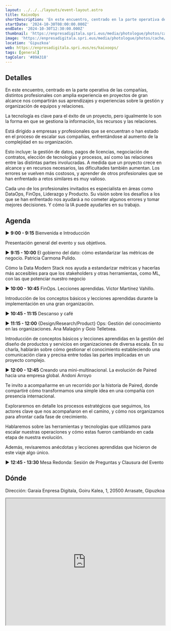 ```yaml
---
layout: ../../../layouts/event-layout.astro
title: KaixoOps
shortDescription: 'En este encuentro, centrado en la parte operativa de las compañías, distintos profesionales con amplia experiencia en proyectos de gran alcance nos compartirán sus aprendizajes y experiencias sobre la gestión y organización de equipos y relaciones.'
startDate: '2024-10-30T08:00:00.000Z'
endDate: '2024-10-30T12:30:00.000Z'
thumbnail: 'https://enpresadigitala.spri.eus/media/photologue/photos/cache/Kaixops_display.jpg'
image: 'https://enpresadigitala.spri.eus/media/photologue/photos/cache/Kaixops_display.jpg'
location: 'Gipuzkoa'
web: https://enpresadigitala.spri.eus/es/kaixoops/
tags: [general]
tagColor: '#89A318'
---
```


## Detalles

En este encuentro, centrado en la parte operativa de las compañías, distintos profesionales con amplia experiencia en proyectos de gran alcance nos compartirán sus aprendizajes y experiencias sobre la gestión y organización de equipos y relaciones.

La tecnología es clave para el éxito de un proyecto, pero igualmente lo son la forma en que se gestiona la información, los recursos y las relaciones.

Está dirigido a empresas y profesionales que se encuentran o han estado en el proceso de escalar sus compañías, enfrentándose al aumento de la complejidad en su organización.

Esto incluye: la gestión de datos, pagos de licencias, negociación de contratos, elección de tecnologías y procesos, así como las relaciones entre las distintas partes involucradas. A medida que un proyecto crece en alcance y en recursos necesarios, las dificultades también aumentan. Los errores se vuelven más costosos, y aprender de otros profesionales que se han enfrentado a retos similares es muy valioso.

Cada uno de los profesionales invitados es especialista en áreas como DataOps, FinOps, Liderazgo y Producto. Su visión sobre los desafíos a los que se han enfrentado nos ayudará a no cometer algunos errores y tomar mejores decisiones. Y cómo la IA puede ayudarles en su trabajo.

## Agenda

▶︎ **9:00 - 9:15** Bienvenida e Introducción

Presentación general del evento y sus objetivos.

▶︎ **9:15 - 10:00** El gobierno del dato: cómo estandarizar las métricas de negocio. Patricia Carmona Pulido.

Cómo la Data Modern Stack nos ayuda a estandarizar métricas y hacerlas más accesibles para que los stakeholders y otras herramientas, como ML, con las que potenciar nuestro negocio

▶︎ **10:00 - 10:45** FinOps. Lecciones aprendidas. Victor Martínez Vahillo.

Introducción de los conceptos básicos y lecciones aprendidas durante la implementación en una gran organización.

▶︎ **10:45 - 11:15** Descanso y café

▶︎ **11:15 - 12:00** \{Design/Research/Product\} Ops: Gestión del conocimiento en las organizaciones. Ana Malagón y Goio Telletxea.

Introducción de conceptos básicos y lecciones aprendidas en la gestión del diseño de productos y servicios en organizaciones de diversa escala. En su charla, hablarán sobre cómo gestionar el conocimiento estableciendo una comunicación clara y precisa entre todas las partes implicadas en un proyecto complejo.

▶︎ **12:00 - 12:45** Creando una mini-multinacional. La evolución de Paired hacia una empresa global. Andoni Arroyo

Te invito a acompañarme en un recorrido por la historia de Paired, donde compartiré cómo transformamos una simple idea en una compañía con presencia internacional.

Exploraremos en detalle los procesos estratégicos que seguimos, los actores clave que nos acompañaron en el camino, y cómo nos organizamos para afrontar cada fase de crecimiento.

Hablaremos sobre las herramientas y tecnologías que utilizamos para escalar nuestras operaciones y cómo estas fueron cambiando en cada etapa de nuestra evolución.

Además, revisaremos anécdotas y lecciones aprendidas que hicieron de este viaje algo único.

▶︎ **12:45 - 13:30** Mesa Redonda: Sesión de Preguntas y Clausura del Evento

## Dónde

Dirección: Garaia Enpresa Digitala, Goiru Kalea, 1, 20500 Arrasate, Gipuzkoa

<iframe
  style="width: 100%; height: 400px;"
  height="400"
  allowfullscreen=""
  loading="lazy"
  referrerpolicy="no-referrer-when-downgrade"
  src="https://www.google.com/maps/embed?pb=!1m18!1m12!1m3!1d2914.9992137346544!2d-2.507647423141403!3d43.062484090434985!2m3!1f0!2f0!3f0!3m2!1i1024!2i768!4f13.1!3m3!1m2!1s0xd4fd685b38f66d5%3A0xb3138a9b50a89bb8!2sGaraia%20Enpresa%20Digitala!5e0!3m2!1ses!2ses!4v1727880538811!5m2!1ses!2ses"
  aria-label="Garaia Enpresa Digitala, Goiru Kalea, 1, 20500 Arrasate, Gipuzkoa"
></iframe>
